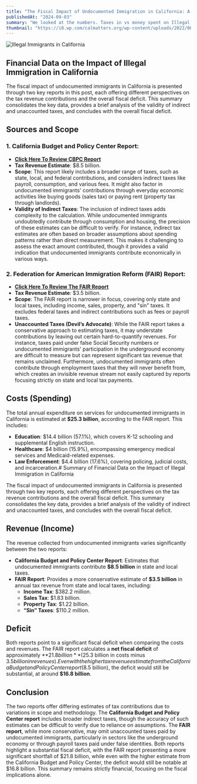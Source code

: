 ```yaml
---
title: "The Fiscal Impact of Undocumented Immigration in California: A Balanced Financial Analysis"
publishedAt: "2024-09-03"
summary: "We looked at the numbers. Taxes in vs money spent on Illegal Immigrants."
thumbnail: "https://i0.wp.com/calmatters.org/wp-content/uploads/2022/06/122222-Title-42-Migrants-MC-CM-08.jpg?fit=2000%2C1333&ssl=1"
---
```


![Illegal Immigrants in California](https://i0.wp.com/calmatters.org/wp-content/uploads/2022/06/122222-Title-42-Migrants-MC-CM-08.jpg?fit=2000%2C1333&ssl=1)

## Financial Data on the Impact of Illegal Immigration in California

The fiscal impact of undocumented immigrants in California is presented through two key reports in this post, each offering different perspectives on the tax revenue contributions and the overall fiscal deficit. This summary consolidates the key data, provides a brief analysis of the validity of indirect and unaccounted taxes, and concludes with the overall fiscal deficit.

## Sources and Scope

### 1. California Budget and Policy Center Report:
- **[Click Here To Review CBPC Report](https://tinyurl.com/5xer4z33)**
- **Tax Revenue Estimate**: $8.5 billion.
- **Scope**: This report likely includes a broader range of taxes, such as state, local, and federal contributions, and considers indirect taxes like payroll, consumption, and various fees. It might also factor in undocumented immigrants' contributions through everyday economic activities like buying goods (sales tax) or paying rent (property tax through landlords).
- **Validity of Indirect Taxes**: The inclusion of indirect taxes adds complexity to the calculation. While undocumented immigrants undoubtedly contribute through consumption and housing, the precision of these estimates can be difficult to verify. For instance, indirect tax estimates are often based on broader assumptions about spending patterns rather than direct measurement. This makes it challenging to assess the exact amount contributed, though it provides a valid indication that undocumented immigrants contribute economically in various ways.

### 2. Federation for American Immigration Reform (FAIR) Report:
- **[Click Here To Review The FAIR Report](https://www.fairus.org/sites/default/files/2017-09/California-Cost-of-Illegal-Immigration.pdf)**
- **Tax Revenue Estimate**: $3.5 billion.
- **Scope**: The FAIR report is narrower in focus, covering only state and local taxes, including income, sales, property, and "sin" taxes. It excludes federal taxes and indirect contributions such as fees or payroll taxes.
- **Unaccounted Taxes (Devil’s Advocate)**: While the FAIR report takes a conservative approach to estimating taxes, it may understate contributions by leaving out certain hard-to-quantify revenues. For instance, taxes paid under false Social Security numbers or undocumented immigrants' participation in the underground economy are difficult to measure but can represent significant tax revenue that remains unclaimed. Furthermore, undocumented immigrants often contribute through employment taxes that they will never benefit from, which creates an invisible revenue stream not easily captured by reports focusing strictly on state and local tax payments.

## Costs (Spending)

The total annual expenditure on services for undocumented immigrants in California is estimated at **$25.3 billion**, according to the FAIR report. This includes:

- **Education**: $14.4 billion (57.1%), which covers K-12 schooling and supplemental English instruction.
- **Healthcare**: $4 billion (15.9%), encompassing emergency medical services and Medicaid-related expenses.
- **Law Enforcement**: $4.4 billion (17.6%), covering policing, judicial costs, and incarceration.# Summary of Financial Data on the Impact of Illegal Immigration in California

The fiscal impact of undocumented immigrants in California is presented through two key reports, each offering different perspectives on the tax revenue contributions and the overall fiscal deficit. This summary consolidates the key data, provides a brief analysis of the validity of indirect and unaccounted taxes, and concludes with the overall fiscal deficit.

## Revenue (Income)

The revenue collected from undocumented immigrants varies significantly between the two reports:

- **California Budget and Policy Center Report**: Estimates that undocumented immigrants contribute **$8.5 billion** in state and local taxes.
- **FAIR Report**: Provides a more conservative estimate of **$3.5 billion** in annual tax revenue from state and local taxes, including:
  - **Income Tax**: $382.2 million.
  - **Sales Tax**: $1.83 billion.
  - **Property Tax**: $1.22 billion.
  - **“Sin” Taxes**: $110.2 million.

## Deficit

Both reports point to a significant fiscal deficit when comparing the costs and revenues. The FAIR report calculates a **net fiscal deficit** of approximately **$21.8 billion** ($25.3 billion in costs minus $3.5 billion in revenues). Even with the higher tax revenue estimate from the California Budget and Policy Center report ($8.5 billion), the deficit would still be substantial, at around **$16.8 billion**.

## Conclusion

The two reports offer differing estimates of tax contributions due to variations in scope and methodology. The **California Budget and Policy Center report** includes broader indirect taxes, though the accuracy of such estimates can be difficult to verify due to reliance on assumptions. The **FAIR report**, while more conservative, may omit unaccounted taxes paid by undocumented immigrants, particularly in sectors like the underground economy or through payroll taxes paid under false identities. Both reports highlight a substantial fiscal deficit, with the FAIR report presenting a more significant shortfall of $21.8 billion, while even with the higher estimate from the California Budget and Policy Center, the deficit would still be notable at $16.8 billion. This summary remains strictly financial, focusing on the fiscal implications alone.